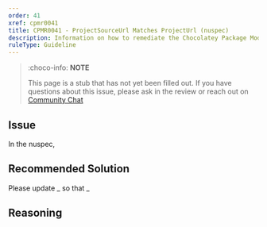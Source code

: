 ```yaml
---
order: 41
xref: cpmr0041
title: CPMR0041 - ProjectSourceUrl Matches ProjectUrl (nuspec)
description: Information on how to remediate the Chocolatey Package Moderation Rule 0041
ruleType: Guideline
---
```


<?! Include "../../../../../shared/package-validator-rule-guideline.txt" /?>

> :choco-info: **NOTE**
>
> This page is a stub that has not yet been filled out. If you have questions about this issue, please ask in the review or reach out on [Community Chat](https://ch0.co/community)

## Issue

In the nuspec,

## Recommended Solution

Please update _ so that _

## Reasoning
